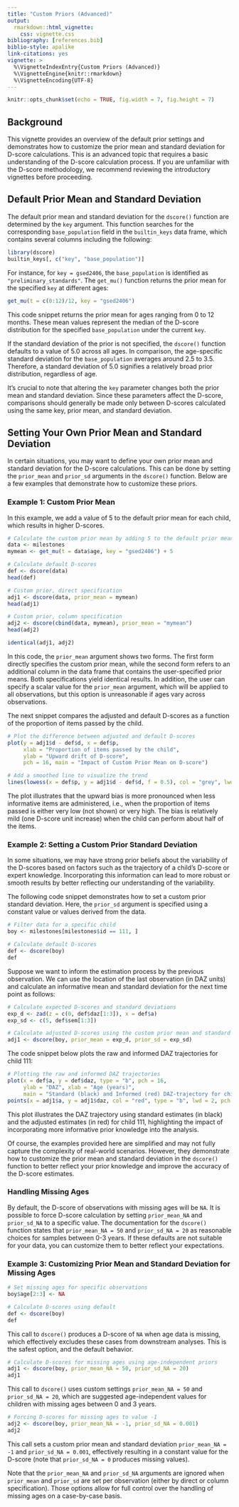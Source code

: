 ```yaml
---
title: "Custom Priors (Advanced)"
output: 
  rmarkdown::html_vignette:
    css: vignette.css
bibliography: [references.bib]
biblio-style: apalike
link-citations: yes
vignette: >
  %\VignetteIndexEntry{Custom Priors (Advanced)}
  %\VignetteEngine{knitr::rmarkdown}
  %\VignetteEncoding{UTF-8}
---
```


```r
knitr::opts_chunk$set(echo = TRUE, fig.width = 7, fig.height = 7)
```

## Background

This vignette provides an overview of the default prior settings and demonstrates how to customize the prior mean and standard deviation for D-score calculations. This is an advanced topic that requires a basic understanding of the D-score calculation process. If you are unfamiliar with the D-score methodology, we recommend reviewing the introductory vignettes before proceeding.

## Default Prior Mean and Standard Deviation

The default prior mean and standard deviation for the `dscore()` function are determined by the `key` argument. This function searches for the corresponding `base_population` field in the `builtin_keys` data frame, which contains several columns including the following:

```r
library(dscore)
builtin_keys[, c("key", "base_population")]
```

For instance, for `key = gsed2406`, the `base_population` is identified as `"preliminary_standards"`. The `get_mu()` function returns the prior mean for the specified `key` at different ages:

```r
get_mu(t = c(0:12)/12, key = "gsed2406")
```

This code snippet returns the prior mean for ages ranging from 0 to 12 months. These mean values represent the median of the D-score distribution for the specified `base_population` under the current `key`.

If the standard deviation of the prior is not specified, the `dscore()` function defaults to a value of 5.0 across all ages. In comparison, the age-specific standard deviation for the `base_population` averages around 2.5 to 3.5. Therefore, a standard deviation of 5.0 signifies a relatively broad prior distribution, regardless of age.

It's crucial to note that altering the `key` parameter changes both the prior mean and standard deviation. Since these parameters affect the D-score, comparisons should generally be made only between D-scores calculated using the same key, prior mean, and standard deviation.

## Setting Your Own Prior Mean and Standard Deviation

In certain situations, you may want to define your own prior mean and standard deviation for the D-score calculations. This can be done by setting the `prior_mean` and `prior_sd` arguments in the `dscore()` function. Below are a few examples that demonstrate how to customize these priors.

### Example 1: Custom Prior Mean

In this example, we add a value of 5 to the default prior mean for each child, which results in higher D-scores. 

```r
# Calculate the custom prior mean by adding 5 to the default prior mean
data <- milestones
mymean <- get_mu(t = data$age, key = "gsed2406") + 5

# Calculate default D-scores
def <- dscore(data)
head(def)

# Custom prior, direct specification
adj1 <- dscore(data, prior_mean = mymean)
head(adj1)

# Custom prior, column specification
adj2 <- dscore(cbind(data, mymean), prior_mean = "mymean")
head(adj2)

identical(adj1, adj2)
```

In this code, the `prior_mean` argument shows two forms. The first form directly specifies the custom prior mean, while the second form refers to an additional column in the data frame that contains the user-specified prior means. Both specifications yield identical results. In addition, the user can specify a scalar value for the `prior_mean` argument, which will be applied to all observations, but this option is unreasonable if ages vary across observations.

The next snippet compares the adjusted and default D-scores as a function of the proportion of items passed by the child.

```r
# Plot the difference between adjusted and default D-scores
plot(y = adj1$d - def$d, x = def$p, 
     xlab = "Proportion of items passed by the child", 
     ylab = "Upward drift of D-score", 
     pch = 16, main = "Impact of Custom Prior Mean on D-score")

# Add a smoothed line to visualize the trend
lines(lowess(x = def$p, y = adj1$d - def$d, f = 0.5), col = "grey", lwd = 2)
```

The plot illustrates that the upward bias is more pronounced when less informative items are administered, i.e., when the proportion of items passed is either very low (not shown) or very high. The bias is relatively mild (one D-score unit increase) when the child can perform about half of the items.

### Example 2: Setting a Custom Prior Standard Deviation

In some situations, we may have strong prior beliefs about the variability of the D-scores based on factors such as the trajectory of a child's D-score or expert knowledge. Incorporating this information can lead to more robust or smooth results by better reflecting our understanding of the variability.

The following code snippet demonstrates how to set a custom prior standard deviation. Here, the `prior_sd` argument is specified using a constant value or values derived from the data.

```r
# Filter data for a specific child
boy <- milestones[milestones$id == 111, ] 

# Calculate default D-scores
def <- dscore(boy)
def
```

Suppose we want to inform the estimation process by the previous observation. We can use the location of the last observation (in DAZ units) and calculate an informative mean and standard deviation for the next time point as follows:

```r
# Calculate expected D-scores and standard deviations
exp_d <- zad(z = c(0, def$daz[1:3]), x = def$a)
exp_sd <- c(5, def$sem[1:3])

# Calculate adjusted D-scores using the custom prior mean and standard deviation
adj1 <- dscore(boy, prior_mean = exp_d, prior_sd = exp_sd)
```

The code snippet below plots the raw and informed DAZ trajectories for child 111:

```r
# Plotting the raw and informed DAZ trajectories
plot(x = def$a, y = def$daz, type = "b", pch = 16, 
     ylab = "DAZ", xlab = "Age (years)", 
     main = "Standard (black) and Informed (red) DAZ-trajectory for child 111")
points(x = adj1$a, y = adj1$daz, col = "red", type = "b", lwd = 2, pch = 16)
```

This plot illustrates the DAZ trajectory using standard estimates (in black) and the adjusted estimates (in red) for child 111, highlighting the impact of incorporating more informative prior knowledge into the analysis.

Of course, the examples provided here are simplified and may not fully capture the complexity of real-world scenarios. However, they demonstrate how to customize the prior mean and standard deviation in the `dscore()` function to better reflect your prior knowledge and improve the accuracy of the D-score estimates.

### Handling Missing Ages

By default, the D-score of observations with missing ages will be `NA`. It is possible to force D-score calculation by setting `prior_mean_NA` and `prior_sd_NA` to a specific value. The documentation for the `dscore()` function states that `prior_mean_NA = 50` and `prior_sd_NA = 20` as reasonable choices for samples between 0-3 years. If these defaults are not suitable for your data, you can customize them to better reflect your expectations.

### Example 3: Customizing Prior Mean and Standard Deviation for Missing Ages

```r
# Set missing ages for specific observations
boy$age[2:3] <- NA

# Calculate D-scores using default
def <- dscore(boy)
def
```

This call to `dscore()` produces a D-score of `NA` when age data is missing, which effectively excludes these cases from downstream analyses. This is the safest option, and the default behavior.

```r
# Calculate D-scores for missing ages using age-independent priors
adj1 <- dscore(boy, prior_mean_NA = 50, prior_sd_NA = 20)
adj1
```

This call to `dscore()` uses custom settings `prior_mean_NA = 50` and `prior_sd_NA = 20`, which are suggested age-independent values for children with missing ages between 0 and 3 years.

```r
# Forcing D-scores for missing ages to value -1
adj2 <- dscore(boy, prior_mean_NA = -1, prior_sd_NA = 0.001)
adj2
```

This call sets a custom prior mean and standard deviation `prior_mean_NA = -1` and `prior_sd_NA = 0.001`, effectively resulting in a constant value for the D-score (note that `prior_sd_NA = 0` produces missing values).

Note that the `prior_mean_NA` and `prior_sd_NA` arguments are ignored when `prior_mean` and `prior_sd` are set per observation (either by direct or column specification). Those options allow for full control over the handling of missing ages on a case-by-case basis.

